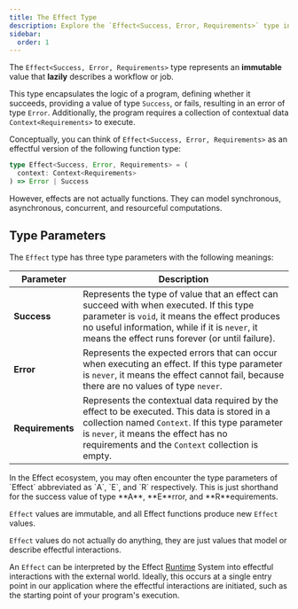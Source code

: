 ```yaml
---
title: The Effect Type
description: Explore the `Effect<Success, Error, Requirements>` type in the Effect ecosystem, representing an immutable, lazy description of a workflow or job. Understand its type parameters and conceptualize it as an effectful program. Learn how to interpret `Effect` values with the Effect Runtime System for effectful interactions with the external world.
sidebar:
  order: 1
---
```



The `Effect<Success, Error, Requirements>` type represents an **immutable** value that **lazily** describes a workflow or job.

This type encapsulates the logic of a program, defining whether it succeeds, providing a value of type `Success`, or fails, resulting in an error of type `Error`. Additionally, the program requires a collection of contextual data `Context<Requirements>` to execute.

Conceptually, you can think of `Effect<Success, Error, Requirements>` as an effectful version of the following function type:

```ts showLineNumbers=false
type Effect<Success, Error, Requirements> = (
  context: Context<Requirements>
) => Error | Success
```

However, effects are not actually functions. They can model synchronous, asynchronous, concurrent, and resourceful computations.

## Type Parameters

The `Effect` type has three type parameters with the following meanings:

| Parameter        | Description                                                                                                                                                                                                                                    |
| ---------------- | ---------------------------------------------------------------------------------------------------------------------------------------------------------------------------------------------------------------------------------------------- |
| **Success**      | Represents the type of value that an effect can succeed with when executed. If this type parameter is `void`, it means the effect produces no useful information, while if it is `never`, it means the effect runs forever (or until failure). |
| **Error**        | Represents the expected errors that can occur when executing an effect. If this type parameter is `never`, it means the effect cannot fail, because there are no values of type `never`.                                                       |
| **Requirements** | Represents the contextual data required by the effect to be executed. This data is stored in a collection named `Context`. If this type parameter is `never`, it means the effect has no requirements and the `Context` collection is empty.   |

<Aside type="tip">
  In the Effect ecosystem, you may often encounter the type parameters of
  `Effect` abbreviated as `A`, `E`, and `R` respectively. This is just
  shorthand for the success value of type **A**, **E**rror, and
  **R**equirements.
</Aside>

`Effect` values are immutable, and all Effect functions produce new `Effect` values.

`Effect` values do not actually do anything, they are just values that model or describe effectful interactions.

An `Effect` can be interpreted by the Effect [Runtime](/runtime) System into effectful interactions with the external world. Ideally, this occurs at a single entry point in our application where the effectful interactions are initiated, such as the starting point of your program's execution.
